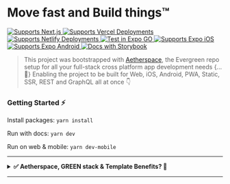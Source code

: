 # Move fast and Build things™️

<p>
  <a href="https://aetherspace-green-stack-starter.vercel.app/">
    <img alt="Supports Next.js" longdesc="Supports Next.js" src="https://img.shields.io/badge/Next-black?style=for-the-badge&logo=next.js&logoColor=white" />
  </a>
  <a href="https://aetherspace-green-stack-starter.vercel.app/">
    <img alt="Supports Vercel Deployments" longdesc="Supports Vercel Deployments" src="https://img.shields.io/badge/vercel-%23000000.svg?style=for-the-badge&logo=vercel&logoColor=white" />
  </a>
  <a href="https://aetherspace-green-stack-starter.netlify.app/">
    <img alt="Supports Netlify Deployments" longdesc="Supports Netlify Deployments" src="https://img.shields.io/badge/netlify-%23000000.svg?style=for-the-badge&logo=netlify&logoColor=#00C7B7" />
  </a>
  <a href="https://expo.dev/@thorrstevens/aetherspace-starter-app?serviceType=classic&distribution=expo-go&release-channel=starter-preview-main">
    <img alt="Test in Expo GO" longdesc="Test in Expo GO" src="https://img.shields.io/badge/expo-1C1E24?style=for-the-badge&logo=expo&logoColor=#D04A37" />
  </a>
  <a href="https://expo.dev/@thorrstevens/aetherspace-starter-app?serviceType=classic&distribution=expo-go&release-channel=starter-preview-main">
    <img alt="Supports Expo iOS" longdesc="Supports Expo iOS" src="https://img.shields.io/badge/iOS-4630EB.svg?style=for-the-badge&logo=APPLE&labelColor=999999&logoColor=fff" />
  </a>
  <a href="https://expo.dev/@thorrstevens/aetherspace-starter-app?serviceType=classic&distribution=expo-go&release-channel=starter-preview-main">
    <img alt="Supports Expo Android" longdesc="Supports Expo Android" src="https://img.shields.io/badge/Android-4630EB.svg?style=for-the-badge&logo=ANDROID&labelColor=A4C639&logoColor=fff" />
  </a>
  <a href="https://main--62c9a236ee16e6611d719e94.chromatic.com/?path=/story/readme-md--page">
    <img alt="Docs with Storybook" longdesc="Documentated with Storybook" src="https://img.shields.io/badge/-Storybook-FF4785?style=for-the-badge&logo=storybook&logoColor=fff" />
  </a>
</p>

> This project was bootstrapped with [Aetherspace](https://github.com/Aetherspace/green-stack-starter), the Evergreen repo setup for all your full-stack cross platform app development needs \{...💚\} Enabling the project to be built for Web, iOS, Android, PWA, Static, SSR, REST and GraphQL all at once 👇

### Getting Started ⚡️

Install packages: `yarn install`

Run with docs: `yarn dev`

Run on web & mobile: `yarn dev-mobile`

---

<details>
  <summary><b>✅ Aetherspace, GREEN stack & Template Benefits? 🚀</b></summary>

---

# Aetherspace - GREEN stack starter template for cross platform React app development

### Table of contents

💚 - [What is the GREEN stack?](#what-is-the-green-stack)  
🚀 - [What is Aetherspace?](#what-is-aetherspace)  
🤖 - [Why start with a turbo/monorepo?](#why-turborepo)  
📁 - [File structure and installing new packages.](#package-management)  
👾 - [Benefits and next steps.](#benefits-next-steps)  
🤷‍♂️ - [When _not_ to use the GREEN stack.](#when-not-to-use-green-stack)  
📚 - [Relevant Docs.](#relevant-docs)

## What the hell is the GREEN stack? 💚 <a name="what-is-the-green-stack"></a>

In short GREEN stands for these 5 core technologies:

- **G**raphQL for typed and self documenting APIs
- **R**eact-Native and React-Native-Web for write-once UI
- **E**vergreen components (extendable, themable, accessible, with docs & tests)
- **E**xpo for easy web + mobile dev, deploys and testing
- **N**ext.js for SEO, Static Exports, API, SSR & Web-Vitals

The core idea this tech stack enables you to achieve boils down to writing your app code or features once with Javascript and React, yet make it available on any platform or device without double implementations or the need for different development teams.

### It allows you to move fast, save time and deliver more 🎉

> Think of it as Unity for React Apps. Just like Unity aims to make cross console game development a lot easier for (indie) game devs, the GREEN stack aims to do the same for cross-platform app development.

## How does 'Aetherspace' help, exactly? 🚀 <a name="what-is-aetherspace"></a>

Aetherspace is an opinionated framework that fills in the gaps of working and building with the GREEN stack:

- How should I handle responsive design?
- How do I avoid SSR layout shift when react-native styling does not support media queries or classnames?
- How can I expose / read public env vars across multiple platforms?
- Wait, how do I take advantage of next/image on the web when that's not available in React-Native?
- What's the best way to style and animate my UI elements for both web and mobile?

Just to name a few.

While the stack itself is very powerful, figuring out how to get set up and do certain things in a write-once way can be frustrating and time consuming. To save you time figuring it all out on your own, _Aetherspace_ contains a bunch of packages, utils and best-practices to set you up for a free and easy ride to cross-platform success.

> Aetherspace is also fully optional. Usage of the UI primitives, React hooks and JS utils provided by `packages/aetherspace` is recommended but not required.

> Provided you throw out the examples and edit some helper scripts in the `package.json` files, you could even delete the package entirely and still be left with a great GREEN stack starter.

More on Aetherspace in the **[👾 Benefits and Next steps](#benefits-next-steps)** section or `AETHERSPACE.md` and `CODEGEN.md`.

## But why start with a turbo/monorepo? 🤖 <a name="why-turborepo"></a>

One very annoying thing about figuring stuff out on your own is when packages you're using require custom configuration for webpack, babel or otherwise. It often happens that updating e.g. a single `babel.config.js` used for both React-Native and Next.js will fix usage on either, but then break the other.

Using a monorepo with different entry points for Next.js and Expo allows us to keep configs more seperate, and therefore allow more confident updating of packages and configs without accidentally breaking other platforms.

In this starter template, we've opted to use turborepo with yarn workspaces. We'll list some basics in the next section, but for a deeper understanding please refer to their documentation for more info.

## 📁 File structure and package management 📦 <a name="package-management"></a>

This starter monorepo has three types of workspaces:

- `/apps/*` for all expo & next.js versions of your apps (consumes `'features'` 👇)
- `/features/*` features of your app, grouped together by feature name (consumes `'packages'` 👇)
- `/packages/*` for all shared dependencies / library code used in multiple apps

```
├── apps/
│   └── expo/ 👉 Where all Expo & mobile specific config for {app-name} lives
│       └── app.json ➡️ Expo app config (e.g. landscape / tablet support)
│       └── App.tsx ➡️ Mobile Entrypoint & Navigation Setup (using 'app-core/screens/')
│       └── babel.config.js ➡️ Babel transpilation config for Expo
│       └── index.js ➡️ Mobile entrypoint loader for App.tsx
│       └── metro.config.js ➡️ Metro bundler config for react-native
│       └── package.json ➡️ yarn-workspace config, lists expo & non-next.js dependencies
│       └── tsconfig.json ➡️ Typescript config for Expo
│       └── webpack.config.js ➡️ Enables PWA browser testing with Expo (no SSR)
│
│   └── next/ 👉 Where all Next.js, Server & API config for {app-name} lives
│       └── public/ ➡️ favicon, app icons & other static assets (e.g. images & fonts)
│       └── src/
│           └── pages/ ➡️ directory based routes (using 'app-core/screens/')
│               └── api/ ➡️ directory based api routes (using 'app-core/resolvers/')
│                   └── graphql.ts ➡️ GraphQL client from 'app-core/graphql/'
│               └── _app.tsx ➡️ App Layout Wrapper (e.g. headers / footers / navigation)
│               └── _document.tsx ➡️ HTML wrapper for head, body & meta tags (+ SSR styles)
│               └── index.tsx ➡️ Homepage (e.g. using 'app-core/screens/HomeScreen.tsx')
│       └── babel.config.js ➡️ Babel transpilation config for Next.js
│       └── next.config.js ➡️ Next.js config, modules to transpile & plugins to support
│       └── package.json ➡️ yarn-workspaces config, lists ONLY next.js dependencies
│       └── tsconfig.json ➡️ Typescript config for Next.js
|
|── features/
│   └── app-core/ 👉 Where all cross-platform code for {app-name} lives
│       └── components/ ➡️ Molecules / Atoms / Common UI used in 'screens/'
│       └── graphql/ ➡️ Shared code for the GraphQL API client (optional)
│       └── resolvers/ ➡️ Shared resolvers used in both REST or GraphQL API
│       └── screens/ ➡️ Page templates used in App.tsx and next.js's 'pages/' directory
│       └── package.json ➡️ config required by yarn-workspaces, no dependencies
│   └── {app-feature}/ 👉 Code shared across apps, ideally same structure as 'features/app-core'
│       └── package.json ➡️ config required by yarn-workspaces, no dependencies
│
├── packages/
│   └── @aetherspace/ ➡️ Primitives, utils & helpers for working with the GREEN stack
│   └── @config/ ➡️ list of ts & other configs to use / extend from in next or expo apps
│   └── @scripts/ ➡️ scripts that help streamline things like codegen & managing assets
│   └── {comp-lib}/ 👉 Code shared across apps, ideally same structure as 'features/app-core'
│       └── package.json ➡️ yarn-workspace config, doesn't need deps unless published
│
├── node_modules/ ➡️ Contains all modules for this monorepo
└── package.json  ➡️ Root yarn-workspaces configuration + helper scripts, no deps
```

```
💡 `{app-feature}`, `{app-name}` & `{comp-lib}` are just placeholders and you **can** have multiple of these
```

#### 📦 Keep your apps seperate with `/apps/*` & `/features/*` workspaces:

For every app you're building in this monorepo, you'll need a few folders:

- `/features/{app}-core` - Where most of your core app specific UI, logic and screens will live.
  Shouldn't have any dependencies.
- `/apps/next` - Entry for web where only next.js related config/setup for an app should live.
  Should list only next.js related dependencies & polyfills.
- `/apps/expo` - Entry for mobile where only expo related config/setup for an app should live.
  Should list all react(-native) and non next.js related dependencies.

In each of these folders own `package.json` file, a `name` property should be specified to identify that workspace. This name can then be referenced during installs via e.g.

```bash
yarn workspace next add next-images
```

```bash
yarn workspace expo add moti
```

<details>
<summary>💡 `/packages/*` workspaces for e.g. component libraries</summary>

#### Write shared library code in `/packages/*` workspaces:

Packages aim to provide common building blocks or logic for both apps _and_ other packages. They do not need to differentiate between entry points with `/packages/...-next` and `/packages/...-expo`.

Like `/apps/` workspaces, they do also require their own `package.json` and `name`, and installing dependencies can work exactly the same:

```bash
yarn workspace component-library add -D @types/react
```

However, unless you will be publishing the package to NPM, it may be best to just install any dependencies in the consuming apps' `/apps/next`, `/apps/expo` or `/features/{app-feature}` workspace instead.

> A good example of a library package usable by multiple app workspaces in this monorepo is the
> `/packages/aetherspace` workspace. It contains UI primitives like `AetherView`, `AetherImage` & `AetherLink` that are small wrappers for & recommended over react-native's own `View`, `Text` & `Image` components.

</details>

## 👾 Stack and Template benefits + Next steps 👾 <a name="benefits-next-steps"></a>

If you've read the sections above, It's likely the **ease** of use, **time saving** capabilities and **scalability** of this stack & template are clear.

The starter repo comes with some opinionated extra packages and abilities.  
Here's a list of what you can start doing out of the box:

- Link pages and screens cross platform with `expo-next-react-navigation` or `<AetherLink>`
- Use tailwind to style UI responsively on web / mobile with `<AetherView tw="sm:px-2">` / `tailwind-rn`
- Animate UI elements with `react-native-reanimated` or `moti`
- Add illustrations or icons with `react-native-svg`
- Bring the power of GraphQL to JSON or REST apis with `aetherResolver()` and Schemas.
- Add auth with [AuthSession](https://docs.expo.dev/versions/latest/sdk/auth-session/) ([Expo Examples](https://docs.expo.dev/guides/authentication/))
- Document your components and APIs with Storybook.
- Deploy to vercel with `yarn deploy` or `vercel --prod --no-clipboard` ([view live](https://aetherspace-green-stack-starter.vercel.app/))
- Deploy to netlify [via this guide](https://www.netlify.com/blog/2020/11/30/how-to-deploy-next.js-sites-to-netlify/) ([view live](https://aetherspace-green-stack-starter.netlify.app/))

If you'd like to continue learning about Aetherspace and the GREEN stack, there are more detailed guides, tips and best-practices in:

- `AETHERSPACE.md`, `CODEGEN.md`, `NAVIGATION.md` & `API.md` (Aetherspace & Codegen)
- `STYLING.md`, `ANIMATING.md` & `DOCUMENTING.md` (GREEN stack How-tos)

## 💼 Why this makes sense from a business perspective 💸 <a name="why-this-makes-sense-from-a-business-perspective"></a>

Whether you're a startup or established company, having both web and mobile apps is a great competitive advantage. There are many stories of market leaders suddenly being overtaken because the competition were able to move faster or had more devices their solution was available on for their customers.

This stack makes it near effortless to enable extra platforms. It helps keep teams small and enables them to move fast when building new pages or features for phones, tablets and/or the web.

**More deliverables for less time invested in turn means flexibility in one or more of these areas:**

- ... negotiation room about budget or deadlines (in case of client work)
- ... 💰 to be distributed among the entire team
- ... 🕗 available for experimentation
- ... budget available to market the product

<details>
<summary>Show full 🕗🕗 to 💰💰💰 Comparison</summary>

---

Let's talk Return on Investment:

> 🕗 = time required = devs / teams / resources invested  
> 💰 = deliverable sale value = costs to build + profit margin  
> ROI = 🕗 -> _sold for_ -> 💰

Web only project ROI = 🕗🕗 -> 💰💰

- 🕗 Web Front-End 💰
- 🕗 General Back-End (REST / GraphQL + Templates / SSR) 💰

Native iOS + Android project ROI = 🕗🕗🕗 -> 💰💰💰

- 🕗 iOS App with Swift 💰
- 🕗 Android app with Java 💰
- 🕗 API Back-End (REST / GraphQL) 💰

React-Native Mobile App ROI = 🕗🕗 -> 💰💰 to 💰💰💰

- 🕗 iOS + Android App with RN 💰(💰)
- 🕗 API Back-End (REST / GraphQL) 💰

Expo Mobile + PWA ROI = 🕗🕗 ->💰💰 to 💰💰💰💰

- 🕗 iOS + Android + PWA with Expo & RN (Web without SSR) 💰(💰💰)
- 🕗 API Back-End (REST / GraphQL) 💰

> Now, things get _really_ interesting when you try to compare full cross-platform apps

Full Cross Platform with Separate Dev Teams ROI = 🕗🕗🕗🕗🕗🕗🕗 -> 💰💰💰💰💰💰💰

- 🕗 Web Front-End 💰
- 🕗 iOS App with Swift 💰
- 🕗 Android app with Java 💰
- 🕗 Windows App Dev Team 💰
- 🕗 MacOS App Dev Team 💰
- 🕗 Linux App Dev Team 💰
- 🕗 API Back-End (REST / GraphQL) 💰

Full Cross Platform with GREEN stack ROI = 🕗🕗 -> 💰💰 to 💰💰💰💰💰💰💰

- 🕗 Web (PWA & SSR & Web Vitals) + iOS + Android + Windows + MacOS + Linux 💰(💰💰💰💰💰)
- 🕗 Back-End (REST + GraphQL + SSR + Static Exports + ISSG + universal JS utils thanks to Next.js) 💰

#### Key takeaway: Always upsell more plaforms / devices the app could run on

---

</details>

## When not to use the GREEN stack? 🤷‍♂️ <a name="when-not-to-use-green-stack"></a>

The GREEN stack is unlikely to be the best fit when your project...

- ... will always be web only 👉 Use `next.js`
- ... will always be mobile only 👉 Use `Expo`
- ... will always be desktop only 👉 Use `Electron` + `React` / `Vue` / `Svelte`
- ... is very Bluetooth / AR / VR / XR heavy 👉 Go native with `Swift` / `Java`
- ... is a console game 👉 Use [`Unity`](https://unity.com/download) instead
- ... is not using React 👉 Use `Svelte` / `Vue` + `Ionic`
- ... has no real need for Server Rendering, SEO or Web-Vitals 👉 Use `Expo` (+ Web Support)
- ... is using React, but the project is too far along and has no budget, time or people to refactor 🤷‍♂️

If your project has required dependencies / SDKs / libraries that are either not available in JS, are not extractable to API calls or cannot function cross-platform, this may also not be a good solution for your use-case\*.

```
🛠 * However, for JS libs, you could always try adding cross platform support yourself with `patch-package`
```

## 📚 Relevant docs: <a name="relevant-docs"></a>

- [Yan Workspaces Docs](https://classic.yarnpkg.com/lang/en/docs/workspaces/)
- [Turborepo Docs](https://turborepo.org/docs)
- [Expo Docs](https://docs.expo.dev/)
- [Next.js Docs](https://nextjs.org/docs/getting-started)
- [React Native Docs](https://reactnative.dev/docs/getting-started)
- [React Navigation Docs](https://reactnavigation.org/docs/getting-started)
- [React-Native-Web Docs](https://necolas.github.io/react-native-web/docs/)
- [Apollo GraphQL Docs](https://www.apollographql.com/docs/)
- [Reanimated Docs](https://docs.swmansion.com/react-native-reanimated/docs)
- [Moti Docs](https://moti.fyi/)

</details>

---
